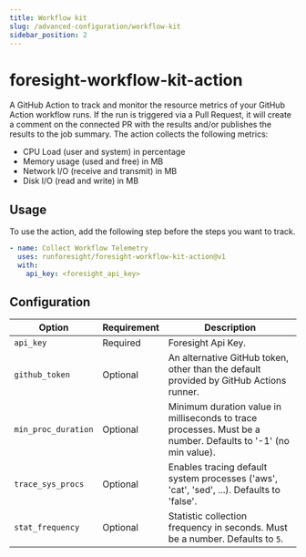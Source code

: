 ```yaml
---
title: Workflow kit
slug: /advanced-configuration/workflow-kit
sidebar_position: 2
---
```


# foresight-workflow-kit-action

A GitHub Action to track and monitor the resource metrics of your GitHub Action workflow runs. If the run is triggered via a Pull Request, it will create a comment on the connected PR with the results and/or publishes the results to the job summary. The action collects the following metrics:

- CPU Load (user and system) in percentage
- Memory usage (used and free) in MB
- Network I/O (receive and transmit) in MB
- Disk I/O (read and write) in MB

## Usage

To use the action, add the following step before the steps you want to track.

```yaml
- name: Collect Workflow Telemetry
  uses: runforesight/foresight-workflow-kit-action@v1
  with:
    api_key: <foresight_api_key>
```

## Configuration

| Option                | Requirement       | Description
| ---                   | ---               | ---
| `api_key`        | Required          |  Foresight Api Key.
| `github_token`        | Optional          | An alternative GitHub token, other than the default provided by GitHub Actions runner.
| `min_proc_duration`      | Optional          | Minimum duration value in milliseconds to trace processes. Must be a number. Defaults to '-1' (no min value).
| `trace_sys_procs`      | Optional          | Enables tracing default system processes ('aws', 'cat', 'sed', ...). Defaults to 'false'.
| `stat_frequency`      | Optional          | Statistic collection frequency in seconds. Must be a number. Defaults to `5`.

